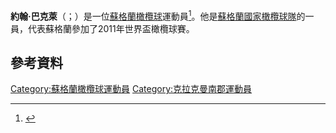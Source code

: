 {{expand|time=2015-11-23T12:53:05+00:00}}
'''約翰·巴克萊'''（{{lang-en|John Barclay}}；{{bd|1986年|9月24日}}）是一位[[蘇格蘭|蘇格蘭]][[橄欖球|橄欖球]]運動員<ref>{{cite news|url=http://www.bbc.co.uk/sport/0/rugby-union/22255677|work=BBC Sport|title=Scotland flanker John Barclay sign for the Scarlets|date=22 April 2013|accessdate=2015-11-23|archive-date=2013-04-25|archive-url=https://web.archive.org/web/20130425035115/http://www.bbc.co.uk/sport/0/rugby-union/22255677|dead-url=no}}</ref>。他是[[蘇格蘭國家橄欖球隊|蘇格蘭國家橄欖球隊]]的一員，代表蘇格蘭參加了2011年世界盃橄欖球賽。

==參考資料==
{{Reflist}}

{{DEFAULTSORT:Braclay, John}}
[[Category:蘇格蘭橄欖球運動員|Category:蘇格蘭橄欖球運動員]]
[[Category:克拉克曼南郡運動員|Category:克拉克曼南郡運動員]]